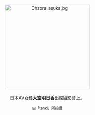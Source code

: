 <center>
[[File:Ohzora_asuka.jpg|275px]]
<br><br>
日本AV女優'''[[大空明日香|大空明日香]]'''出席攝影會上。
<p>
<small>由「tanki」所拍攝</small>
</center>